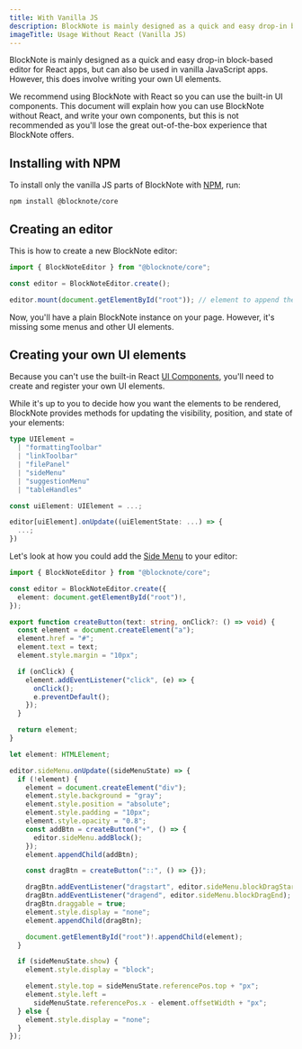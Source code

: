 ```yaml
---
title: With Vanilla JS
description: BlockNote is mainly designed as a quick and easy drop-in block-based editor for React apps, but can also be used in vanilla JavaScript apps.
imageTitle: Usage Without React (Vanilla JS)
---
```


BlockNote is mainly designed as a quick and easy drop-in block-based editor for React apps, but can also be used in vanilla JavaScript apps. However, this does involve writing your own UI elements.

<Callout type="warning" title="Warning">
  We recommend using BlockNote with React so you can use the built-in UI
  components. This document will explain how you can use BlockNote without
  React, and write your own components, but this is not recommended as you'll
  lose the great out-of-the-box experience that BlockNote offers.
</Callout>

## Installing with NPM

To install only the vanilla JS parts of BlockNote with [NPM](https://docs.npmjs.com/downloading-and-installing-node-js-and-npm), run:

```console
npm install @blocknote/core
```

## Creating an editor

This is how to create a new BlockNote editor:

```typescript
import { BlockNoteEditor } from "@blocknote/core";

const editor = BlockNoteEditor.create();

editor.mount(document.getElementById("root")); // element to append the editor to
```

Now, you'll have a plain BlockNote instance on your page. However, it's missing some menus and other UI elements.

## Creating your own UI elements

Because you can't use the built-in React [UI Components](/docs/getting-started), you'll need to create and register your own UI elements.

While it's up to you to decide how you want the elements to be rendered, BlockNote provides methods for updating the visibility, position, and state of your elements:

```typescript
type UIElement =
  | "formattingToolbar"
  | "linkToolbar"
  | "filePanel"
  | "sideMenu"
  | "suggestionMenu"
  | "tableHandles"

const uiElement: UIElement = ...;

editor[uiElement].onUpdate((uiElementState: ...) => {
  ...;
})
```

Let's look at how you could add the [Side Menu]() to your editor:

```typescript
import { BlockNoteEditor } from "@blocknote/core";

const editor = BlockNoteEditor.create({
  element: document.getElementById("root")!,
});

export function createButton(text: string, onClick?: () => void) {
  const element = document.createElement("a");
  element.href = "#";
  element.text = text;
  element.style.margin = "10px";

  if (onClick) {
    element.addEventListener("click", (e) => {
      onClick();
      e.preventDefault();
    });
  }

  return element;
}

let element: HTMLElement;

editor.sideMenu.onUpdate((sideMenuState) => {
  if (!element) {
    element = document.createElement("div");
    element.style.background = "gray";
    element.style.position = "absolute";
    element.style.padding = "10px";
    element.style.opacity = "0.8";
    const addBtn = createButton("+", () => {
      editor.sideMenu.addBlock();
    });
    element.appendChild(addBtn);

    const dragBtn = createButton("::", () => {});

    dragBtn.addEventListener("dragstart", editor.sideMenu.blockDragStart);
    dragBtn.addEventListener("dragend", editor.sideMenu.blockDragEnd);
    dragBtn.draggable = true;
    element.style.display = "none";
    element.appendChild(dragBtn);

    document.getElementById("root")!.appendChild(element);
  }

  if (sideMenuState.show) {
    element.style.display = "block";

    element.style.top = sideMenuState.referencePos.top + "px";
    element.style.left =
      sideMenuState.referencePos.x - element.offsetWidth + "px";
  } else {
    element.style.display = "none";
  }
});
```
